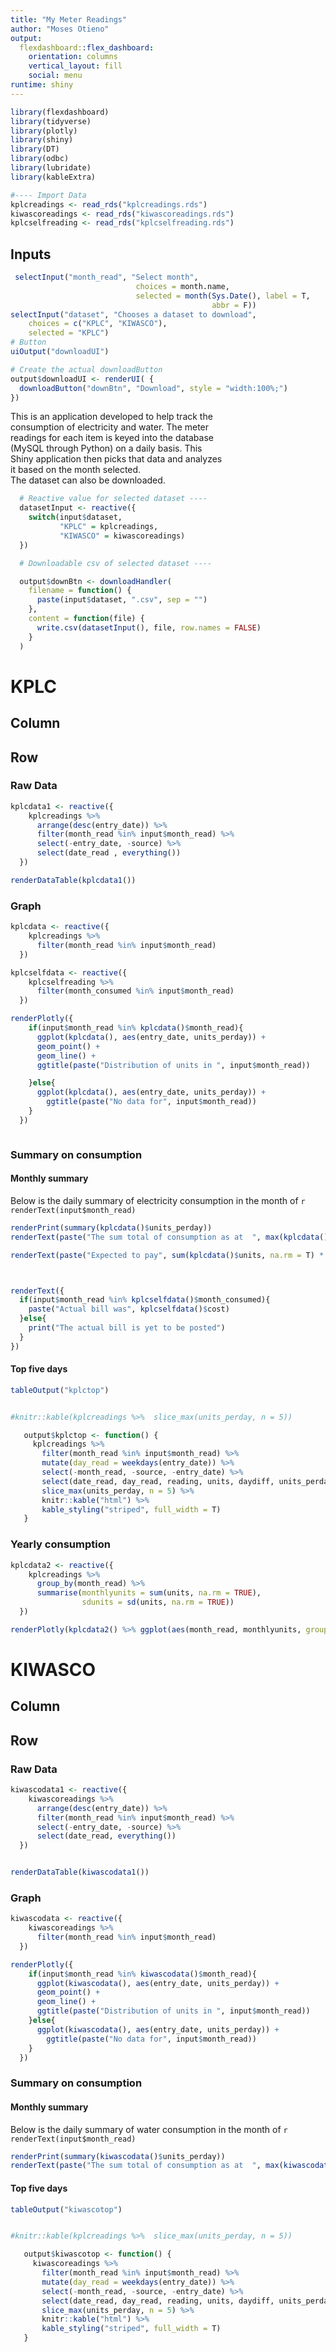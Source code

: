 ```yaml
---
title: "My Meter Readings"
author: "Moses Otieno"
output: 
  flexdashboard::flex_dashboard:
    orientation: columns
    vertical_layout: fill
    social: menu
runtime: shiny
---
```


```r
library(flexdashboard)
library(tidyverse)
library(plotly)
library(shiny)
library(DT)
library(odbc)
library(lubridate)
library(kableExtra)


```

```r
#---- Import Data
kplcreadings <- read_rds("kplcreadings.rds")
kiwascoreadings <- read_rds("kiwascoreadings.rds")
kplcselfreading <- read_rds("kplcselfreading.rds")
```



Inputs {.sidebar}
-------------------------------------------------------------------


```r
 selectInput("month_read", "Select month",
                            choices = month.name,
                            selected = month(Sys.Date(), label = T,
                                             abbr = F))
selectInput("dataset", "Chooses a dataset to download",
    choices = c("KPLC", "KIWASCO"),
    selected = "KPLC")
# Button
uiOutput("downloadUI")

# Create the actual downloadButton
output$downloadUI <- renderUI( {
  downloadButton("downBtn", "Download", style = "width:100%;")
})


```



This is an application developed to help track the  
consumption of electricity and water. The meter  
readings for each item is keyed into the database  
(MySQL through Python) on a daily basis. This    
Shiny application then picks that data and analyzes  
it based on the month selected.   
The dataset can also be downloaded.

```r
  # Reactive value for selected dataset ----
  datasetInput <- reactive({
    switch(input$dataset,
           "KPLC" = kplcreadings,
           "KIWASCO" = kiwascoreadings)
  })

  # Downloadable csv of selected dataset ----

  output$downBtn <- downloadHandler(
    filename = function() {
      paste(input$dataset, ".csv", sep = "")
    },
    content = function(file) {
      write.csv(datasetInput(), file, row.names = FALSE)
    }
  )
```

KPLC 
======

Column {data-width=350}
--------------------------------------------------------------------

Row {.tabset}
-------------------------------------------------------------------

### Raw Data
```r
kplcdata1 <- reactive({
    kplcreadings %>%
      arrange(desc(entry_date)) %>% 
      filter(month_read %in% input$month_read) %>% 
      select(-entry_date, -source) %>% 
      select(date_read , everything())
  })

renderDataTable(kplcdata1())
```

### Graph

```r
kplcdata <- reactive({
    kplcreadings %>%
      filter(month_read %in% input$month_read)
  })

kplcselfdata <- reactive({
    kplcselfreading %>%
      filter(month_consumed %in% input$month_read)
  })

renderPlotly({
    if(input$month_read %in% kplcdata()$month_read){
      ggplot(kplcdata(), aes(entry_date, units_perday)) +
      geom_point() +
      geom_line() +
      ggtitle(paste("Distribution of units in ", input$month_read))

    }else{
      ggplot(kplcdata(), aes(entry_date, units_perday)) +
        ggtitle(paste("No data for", input$month_read))
    }
  })



```


### Summary on consumption
#### Monthly summary
Below is the daily summary of electricity consumption in the month of `r renderText(input$month_read)`
```r
renderPrint(summary(kplcdata()$units_perday))
renderText(paste("The sum total of consumption as at  ", max(kplcdata()$date_read, na.rm = T) ,"is",sum(kplcdata()$units, na.rm = T)))

renderText(paste("Expected to pay", sum(kplcdata()$units, na.rm = T) * 18))



renderText({
  if(input$month_read %in% kplcselfdata()$month_consumed){
    paste("Actual bill was", kplcselfdata()$cost)
  }else{
    print("The actual bill is yet to be posted")
  }
})

```


#### Top five days 

```r
tableOutput("kplctop")


#knitr::kable(kplcreadings %>%  slice_max(units_perday, n = 5))

   output$kplctop <- function() {
     kplcreadings %>%
       filter(month_read %in% input$month_read) %>%
       mutate(day_read = weekdays(entry_date)) %>% 
       select(-month_read, -source, -entry_date) %>% 
       select(date_read, day_read, reading, units, daydiff, units_perday, everything()) %>% 
       slice_max(units_perday, n = 5) %>% 
       knitr::kable("html") %>%
       kable_styling("striped", full_width = T) 
   }

```


### Yearly consumption

```r
kplcdata2 <- reactive({
    kplcreadings %>%
      group_by(month_read) %>% 
      summarise(monthlyunits = sum(units, na.rm = TRUE),
                sdunits = sd(units, na.rm = TRUE))
  })

renderPlotly(kplcdata2() %>% ggplot(aes(month_read, monthlyunits, group=1)) + geom_point() + geom_line(color="red") + geom_errorbar(aes(ymin=monthlyunits-sdunits, ymax=monthlyunits+sdunits), width=.1))


```


KIWASCO 
======

Column {data-width=350}
--------------------------------------------------------------------

Row {.tabset}
-------------------------------------------------------------------

### Raw Data
```r
kiwascodata1 <- reactive({
    kiwascoreadings %>%
      arrange(desc(entry_date)) %>% 
      filter(month_read %in% input$month_read) %>% 
      select(-entry_date, -source) %>% 
      select(date_read, everything())
  })


renderDataTable(kiwascodata1())
```

### Graph

```r
kiwascodata <- reactive({
    kiwascoreadings %>%
      filter(month_read %in% input$month_read)
  })

renderPlotly({
    if(input$month_read %in% kiwascodata()$month_read){
      ggplot(kiwascodata(), aes(entry_date, units_perday)) +
      geom_point() +
      geom_line() +
      ggtitle(paste("Distribution of units in ", input$month_read))
    }else{
      ggplot(kiwascodata(), aes(entry_date, units_perday)) +
        ggtitle(paste("No data for", input$month_read))
    }
  })
```


### Summary on consumption
#### Monthly summary
Below is the daily summary of water consumption in the month of `r renderText(input$month_read)`

```r
renderPrint(summary(kiwascodata()$units_perday))
renderText(paste("The sum total of consumption as at  ", max(kiwascodata()$date_read, na.rm = T) ,"is",sum(kiwascodata()$units, na.rm = T)))

```

#### Top five days 

```r

tableOutput("kiwascotop")


#knitr::kable(kplcreadings %>%  slice_max(units_perday, n = 5))

   output$kiwascotop <- function() {
     kiwascoreadings %>%
       filter(month_read %in% input$month_read) %>%
       mutate(day_read = weekdays(entry_date)) %>%
       select(-month_read, -source, -entry_date) %>%
       select(date_read, day_read, reading, units, daydiff, units_perday, everything()) %>% 
       slice_max(units_perday, n = 5) %>% 
       knitr::kable("html") %>%
       kable_styling("striped", full_width = T) 
   }
```


